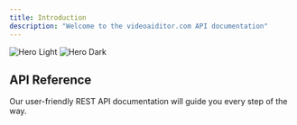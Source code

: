 ```yaml
---
title: Introduction
description: "Welcome to the videoaiditor.com API documentation"
---
```


<img
  className="block dark:hidden"
  src="/images/hero-light.svg"
  alt="Hero Light"
/>
<img
  className="hidden dark:block"
  src="/images/hero-dark.svg"
  alt="Hero Dark"
/>

## API Reference

<Card title="Reference these APIs" icon="book-open-cover" href="/api-reference">
  Our user-friendly REST API documentation will guide you every step of the way.
</Card>
